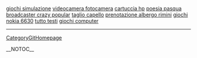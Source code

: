 <a href= http://giochi-simulazione.freespase.info >giochi simulazione</a>   <a href= http://videocamera-fotocamera.freehostss.info >videocamera fotocamera</a>   <a href= http://cartuccia-hp.host24h.info >cartuccia hp</a>   <a href= http://poesia-pasqua.freehostss.info >poesia pasqua</a>   <a href= http://broadcaster-crazy-popular.freehostss.info >broadcaster crazy popular</a>   <a href= http://taglio-capello.host24h.info >taglio capello</a>   <a href= http://prenotazione-albergo-rimini.host24h.info >prenotazione albergo rimini</a>   <a href= http://giochi-nokia-6630.freespase.info >giochi nokia 6630</a>   <a href= http://tutto-testi.19mb.info >tutto testi</a>   <a href= http://giochi-computer.hostzz.info >giochi computer</a>
----
[[CategoryGitHomepage]]

__NOTOC__